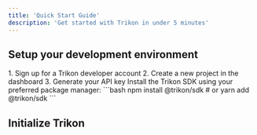 ```yaml
---
title: 'Quick Start Guide'
description: 'Get started with Trikon in under 5 minutes'
---
```


## Setup your development environment

<AccordionGroup>
  <Accordion icon="key" title="Get Your API Key">
    1. Sign up for a Trikon developer account
    2. Create a new project in the dashboard
    3. Generate your API key
  </Accordion>
  
  <Accordion icon="code" title="Install SDK">
    Install the Trikon SDK using your preferred package manager:
    ```bash
    npm install @trikon/sdk
    # or
    yarn add @trikon/sdk
    ```
  </Accordion>
</AccordionGroup>

## Initialize Trikon
